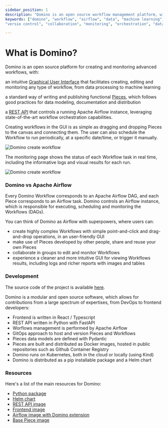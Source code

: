 ```yaml
---
sidebar_position: 1
description: "Domino is an open source workflow management platform, with an intuitive Graphical User Interface that facilitates creating, editing and monitoring any type of Workflow, from data processing to machine learning."
keywords: ["domino", "workflow", "airflow", "data", "machine learning", "ml", "data science", "data engineering", "dataops", "mlops", "devops", "kubernetes", "k8s", "helm", "python", "react", "typescript", "fastapi", "gitops", "docker", "github", "artifacthub", "pypi", "pip", "kind", "open source", "oss", "low code", "no code", "automation",
"versio control", "collaboration", "monitoring", "orchestration", "data pipeline"]

---
```



# What is Domino?

Domino is an open source platform for creating and monitoring advanced workflows, with:

<p 
    style={{ 
        display: 'flex', 
        alignItems: 'center', 
        textDecoration: 'none', 
        fontSize: '16px',
        textDecoration: 'none',
        color: 'black',
        margin: '0px 0px 10px 20px'
    }}
>
    <Icon icon="carbon:screen-map" width="30px" style={{ marginRight: '10px' }} />
    <div>
        an intuitive <a href="https://tauffer-consulting.github.io/domino-docs/docs/domino_components/domino_components_gui">Graphical User Interface</a> that facilitates creating, editing and monitoring any type of workflow, from data processing to machine learning
    </div>
</p>

<p 
    style={{ 
        display: 'flex', 
        alignItems: 'center', 
        textDecoration: 'none', 
        fontSize: '16px',
        textDecoration: 'none',
        color: 'black',
        margin: '0px 0px 10px 20px'
    }}
>
    <Icon icon="ph:package" width="30px" style={{ marginRight: '10px' }} />
    <div>
        a standard way of writing and publishing functional <a href="https://tauffer-consulting.github.io/domino-docs/docs/pieces">Pieces</a>, which follows good practices for data modeling, documentation and distribution
    </div>
</p>

<p 
    style={{ 
        display: 'flex', 
        alignItems: 'center', 
        textDecoration: 'none', 
        fontSize: '16px',
        textDecoration: 'none',
        color: 'black',
        margin: '0px 0px 10px 20px'
    }}
>
    <Icon icon="ph:gear" width="30px" style={{ marginRight: '10px' }} />
    <div>
        a <a href="https://tauffer-consulting.github.io/domino-docs/docs/domino_components/domino_components_rest">REST API</a> that controls a running Apache Airflow instance, leveraging state-of-the-art workflow orchestration capabilities. 
    </div>
</p>

Creating workflows in the GUI is as simple as dragging and dropping Pieces to the canvas and connecting them. The user can also schedule the Workflow to run periodically, at a specific date/time, or trigger it manually.

![Domino create workflow](/img/intro/create-workflow.gif)


The monitoring page shows the status of each Workflow task in real time, including the informative logs and visual results for each run.

![Domino create workflow](/img/domino_components/gui/run-workflow.gif)


### Domino vs Apache Airflow

Every Domino Workflow corresponds to an Apache Airflow DAG, and each Piece corresponds to an Airflow task. Domino controls an Airflow instance, which is responsible for executing, scheduling and monitoring the Workflows (DAGs).

You can think of Domino as Airflow with superpowers, where users can:

- create highly complex Workflows with simple point-and-click and drag-and-drop operations, in an user-friendly GUI
- make use of Pieces developed by other people, share and reuse your own Pieces
- collaborate in groups to edit and monitor Workflows
- experience a cleaner and more intuitive GUI for viewing Workflows results, including logs and richer reports with images and tables


### Development

The source code of the project is available [here](https://github.com/Tauffer-Consulting/domino).

Domino is a modular and open source software, which allows for contributions from a large spectrum of expertises, from DevOps to frontend developers:

- Frontend is written in React / Typescript
- REST API written in Python with FastAPI
- Worflows management is performed by Apache Airflow
- GitOps approach to host and version Pieces and Workflows
- Pieces data models are defined with Pydantic
- Pieces are built and distributed as Docker images, hosted in public repositories such as Github Container Registry
- Domino runs on Kubernetes, both in the cloud or locally (using Kind)
- Domino is distributed as a pip installable package and a Helm chart


### Resources

Here's a list of the main resources for Domino:

- [Python package](https://pypi.org/project/domino-py/)
- [Helm chart](https://artifacthub.io/packages/helm/domino/domino)
- [REST API image](https://github.com/Tauffer-Consulting/domino/pkgs/container/domino-rest)
- [Frontend image](https://github.com/Tauffer-Consulting/domino/pkgs/container/domino-frontend)
- [Airflow image with Domino extension](https://github.com/Tauffer-Consulting/domino/pkgs/container/domino-airflow-base)
- [Base Piece image](https://github.com/Tauffer-Consulting/domino/pkgs/container/domino-airflow-pod)

